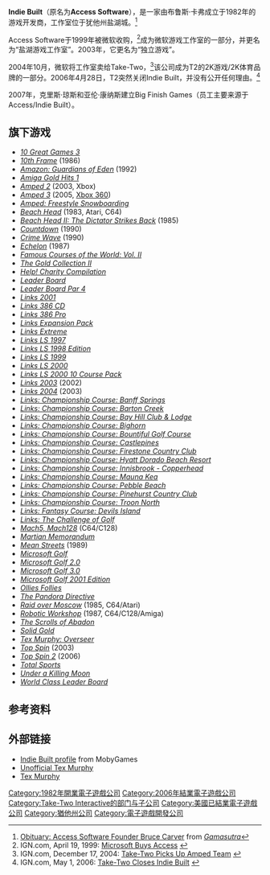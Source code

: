 {{NoteTA
| G1=Games
}}
{{Infobox company
| fate = 关闭
| name = Access Software / Indie Built
| logo =
| caption =
| type =
| parent = [[微軟遊戲工作室|微軟遊戲工作室]]<small>（1999年至2004年）</small><br/>[[Take-Two_Interactive|Take-Two Interactive]]<small>（2004年至2006年）</small>
| foundation = 1982年
| defunct = 2006年
| location = 美国犹他州盐湖城
| key_people = [[Bruce_Carver|Bruce Carver]], [[Chris_Jones_(Access_Software)|Chris Jones]]
| industry =
| products =
}}

'''Indie Built'''（原名为'''Access Software'''），是一家由布鲁斯·卡弗成立于1982年的游戏开发商，工作室位于犹他州盐湖城。<ref>[http://www.gamasutra.com/php-bin/news_index.php?story=7692 Obituary: Access Software Founder Bruce Carver] {{Wayback|url=http://www.gamasutra.com/php-bin/news_index.php?story=7692 |date=20200626013045 }} from ''[[Gamasutra|Gamasutra]]''</ref>

Access Software于1999年被微软收购，<ref>IGN.com, April 19, 1999: [http://pc.ign.com/articles/067/067751p1.html Microsoft Buys Access] {{Wayback|url=http://pc.ign.com/articles/067/067751p1.html |date=20120205055222 }}</ref>成为微软游戏工作室的一部分，并更名为“盐湖游戏工作室”。2003年，它更名为“独立游戏”。

2004年10月，微软将工作室卖给Take-Two，<ref>IGN.com, December 17, 2004: [http://sports.ign.com/articles/574/574191p1.html Take-Two Picks Up Amped Team] {{Wayback|url=http://sports.ign.com/articles/574/574191p1.html |date=20120205185606 }}</ref>该公司成为T2的2K游戏/2K体育品牌的一部分。2006年4月28日，T2突然关闭Indie Built，并没有公开任何理由。<ref>IGN.com, May 1, 2006: [http://xbox.ign.com/articles/704/704008p1.html Take-Two Closes Indie Built] {{Wayback|url=http://xbox.ign.com/articles/704/704008p1.html |date=20120204062247 }}</ref>

2007年，克里斯·琼斯和亚伦·康纳斯建立Big Finish Games（员工主要来源于Access/Indie Built）。

== 旗下游戏 ==

* ''[[10_Great_Games_3|10 Great Games 3]]''
* ''[[10th_Frame|10th Frame]]'' (1986)
* ''[[Amazon:_Guardians_of_Eden|Amazon: Guardians of Eden]]'' (1992)
* ''[[Amiga_Gold_Hits_1|Amiga Gold Hits 1]]''
* ''[[Amped_2|Amped 2]]'' (2003, Xbox)
* ''[[Amped_3|Amped 3]]'' (2005, [[Xbox_360|Xbox 360]])
* ''[[Amped:_Freestyle_Snowboarding|Amped: Freestyle Snowboarding]]''
* ''[[Beach_Head_(video_game)|Beach Head]]'' (1983, Atari, C64)
* ''[[Beach_Head_II:_The_Dictator_Strikes_Back|Beach Head II: The Dictator Strikes Back]]'' (1985)
* ''[[Countdown_(video_game)|Countdown]]'' (1990)
* ''[[Crime_Wave_(video_game)|Crime Wave]]'' (1990)
* ''[[Echelon_(1987_video_game)|Echelon]]'' (1987)
* ''[[Famous_Courses_of_the_World:_Vol._II|Famous Courses of the World: Vol. II]]''
* ''[[The_Gold_Collection_II|The Gold Collection II]]''
* ''[[Help!_Charity_Compilation|Help! Charity Compilation]]''
* ''[[Leader_Board|Leader Board]]''
* ''[[Leader_Board_Par_4|Leader Board Par 4]]''
* ''[[Links_2001|Links 2001]]''
* ''[[Links_386_CD|Links 386 CD]]''
* ''[[Links_386_Pro|Links 386 Pro]]''
* ''[[Links_Expansion_Pack|Links Expansion Pack]]''
* ''[[Links_Extreme|Links Extreme]]''
* ''[[Links_LS_1997|Links LS 1997]]''
* ''[[Links_LS_1998_Edition|Links LS 1998 Edition]]''
* ''[[Links_LS_1999|Links LS 1999]]''
* ''[[Links_LS_2000|Links LS 2000]]''
* ''[[Links_LS_2000_10_Course_Pack|Links LS 2000 10 Course Pack]]''
* ''[[Links_2003|Links 2003]]'' (2002)
* ''[[Links_2004|Links 2004]]'' (2003)
* ''[[Links:_Championship_Course|Links: Championship Course: Banff Springs]]''
* ''[[Links:_Championship_Course|Links: Championship Course: Barton Creek]]''
* ''[[Links:_Championship_Course|Links: Championship Course: Bay Hill Club & Lodge]]''
* ''[[Links:_Championship_Course|Links: Championship Course: Bighorn]]''
* ''[[Links:_Championship_Course|Links: Championship Course: Bountiful Golf Course]]''
* ''[[Links:_Championship_Course|Links: Championship Course: Castlepines]]''
* ''[[Links:_Championship_Course|Links: Championship Course: Firestone Country Club]]''
* ''[[Links:_Championship_Course|Links: Championship Course: Hyatt Dorado Beach Resort]]''
* ''[[Links:_Championship_Course|Links: Championship Course: Innisbrook - Copperhead]]''
* ''[[Links:_Championship_Course|Links: Championship Course: Mauna Kea]]''
* ''[[Links:_Championship_Course|Links: Championship Course: Pebble Beach]]''
* ''[[Links:_Championship_Course|Links: Championship Course: Pinehurst Country Club]]''
* ''[[Links:_Championship_Course|Links: Championship Course: Troon North]]''
* ''[[Links:_Fantasy_Course|Links: Fantasy Course: Devils Island]]''
* ''[[Links:_The_Challenge_of_Golf|Links: The Challenge of Golf]]''
* ''[[Mach5,_Mach128|Mach5, Mach128]]'' (C64/C128)
* ''[[Martian_Memorandum|Martian Memorandum]]''
* ''[[Mean_Streets_(video_game)|Mean Streets]]'' (1989)
* ''[[Microsoft_Golf|Microsoft Golf]]''
* ''[[Microsoft_Golf_2.0|Microsoft Golf 2.0]]''
* ''[[Microsoft_Golf_3.0|Microsoft Golf 3.0]]''
* ''[[Microsoft_Golf_2001_Edition|Microsoft Golf 2001 Edition]]''
* ''[[Ollies_Follies|Ollies Follies]]''
* ''[[The_Pandora_Directive|The Pandora Directive]]''
* ''[[Raid_over_Moscow|Raid over Moscow]]'' (1985, C64/Atari)
* ''[[Robotic_Workshop|Robotic Workshop]]'' (1987, C64/C128/Amiga)
* ''[[The_Scrolls_of_Abadon|The Scrolls of Abadon]]''
* ''[[Solid_Gold_(game_compilation)|Solid Gold]]''
* ''[[Tex_Murphy:_Overseer|Tex Murphy: Overseer]]''
* ''[[Top_Spin_(video_game)|Top Spin]]'' (2003)
* ''[[Top_Spin_2|Top Spin 2]]'' (2006)
* ''[[Total_Sports_(game_compilation)|Total Sports]]''
* ''[[Under_a_Killing_Moon|Under a Killing Moon]]''
* ''[[World_Class_Leader_Board|World Class Leader Board]]''

== 参考资料 ==
{{Reflist}}

== 外部链接 ==

* [http://www.mobygames.com/company/indie-built-inc Indie Built profile] {{Wayback|url=http://www.mobygames.com/company/indie-built-inc |date=20210117154502 }} from MobyGames
* [http://www.unofficialtexmurphy.com/ Unofficial Tex Murphy] {{Wayback|url=http://www.unofficialtexmurphy.com/ |date=20210126025607 }}
* [http://www.texmurphy.com/ Tex Murphy] {{Wayback|url=http://www.texmurphy.com/ |date=20150719073346 }}

{{Take-Two Interactive}}

{{DEFAULTSORT:Indie Built}}
[[Category:1982年開業電子遊戲公司|Category:1982年開業電子遊戲公司]]
[[Category:2006年結業電子遊戲公司|Category:2006年結業電子遊戲公司]]
[[Category:Take-Two_Interactive的部门与子公司|Category:Take-Two Interactive的部门与子公司]]
[[Category:美國已結業電子遊戲公司|Category:美國已結業電子遊戲公司]]
[[Category:猶他州公司|Category:猶他州公司]]
[[Category:電子遊戲開發公司|Category:電子遊戲開發公司]]